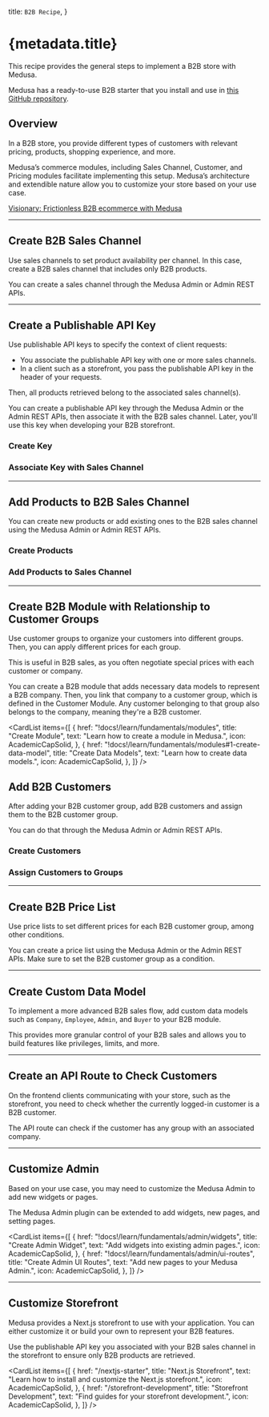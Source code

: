 
  title: `B2B Recipe`,
}

# {metadata.title}

This recipe provides the general steps to implement a B2B store with Medusa.

<Note title="Tip">

Medusa has a ready-to-use B2B starter that you install and use in [this GitHub repository](https://github.com/medusajs/b2b-starter-medusa).

</Note>

## Overview

In a B2B store, you provide different types of customers with relevant pricing, products, shopping experience, and more.

Medusa’s commerce modules, including Sales Channel, Customer, and Pricing modules facilitate implementing this setup. Medusa’s architecture and extendible nature allow you to customize your store based on your use case.

<Note title="Related use-case">

[Visionary: Frictionless B2B ecommerce with Medusa](https://medusajs.com/blog/visionary/)

</Note>

---

## Create B2B Sales Channel

Use sales channels to set product availability per channel. In this case, create a B2B sales channel that includes only B2B products.

You can create a sales channel through the Medusa Admin or Admin REST APIs.

<Card
  href="!api!/admin#sales-channels_postsaleschannels"
  title="Create Sales Channel"
  text="Create the sales channel using the REST APIs."
  icon={AcademicCapSolid}
/>

---

## Create a Publishable API Key

Use publishable API keys to specify the context of client requests:

- You associate the publishable API key with one or more sales channels.
- In a client such as a storefront, you pass the publishable API key in the header of your requests.

Then, all products retrieved belong to the associated sales channel(s).

You can create a publishable API key through the Medusa Admin or the Admin REST APIs, then associate it with the B2B sales channel. Later, you'll use this key when developing your B2B storefront.

### Create Key

<Card
  href="!api!/admin#api-keys_postapikeys"
  title="Create Publishable API Key"
  text="Create the publishable API key using the REST APIs."
  icon={AcademicCapSolid}
/>

### Associate Key with Sales Channel

<Card
  href="!api!/admin#api-keys_postapikeysidsaleschannels"
  title="Create Publishable API Key"
  text="Create the publishable API key using the REST APIs."
  icon={AcademicCapSolid}
/>

---

## Add Products to B2B Sales Channel

You can create new products or add existing ones to the B2B sales channel using the Medusa Admin or Admin REST APIs.

### Create Products

<Card
  href="!api!/admin#products_postproducts"
  title="Create Products"
  text="Create products using the REST APIs."
  icon={AcademicCapSolid}
/>

### Add Products to Sales Channel

<Card
  href="!api!/admin#sales-channels_postsaleschannelsidproductsbatchadd"
  title="Add to Sales Channel"
  text="Add the products to the B2B sales channel using the REST APIs."
  icon={AcademicCapSolid}
/>

---

## Create B2B Module with Relationship to Customer Groups

Use customer groups to organize your customers into different groups. Then, you can apply different prices for each group.

This is useful in B2B sales, as you often negotiate special prices with each customer or company.

You can create a B2B module that adds necessary data models to represent a B2B company. Then, you link that company to a customer group, which is defined in the Customer Module. Any customer belonging to that group also belongs to the company, meaning they're a B2B customer.

<CardList items={[
  {
    href: "!docs!/learn/fundamentals/modules",
    title: "Create Module",
    text: "Learn how to create a module in Medusa.",
    icon: AcademicCapSolid,
  },
  {
    href: "!docs!/learn/fundamentals/modules#1-create-data-model",
    title: "Create Data Models",
    text: "Learn how to create data models.",
    icon: AcademicCapSolid,
  },
]} />

<Card
  href="!docs!/learn/fundamentals/module-links"
  title="Create Module Links"
  text="Learn how to create links between modules."
  icon={AcademicCapSolid}
  className="mt-1"
/>

## Add B2B Customers

After adding your B2B customer group, add B2B customers and assign them to the B2B customer group.

You can do that through the Medusa Admin or Admin REST APIs.

### Create Customers

<Card
  href="!api!/admin#customers_postcustomers"
  title="Create Customers"
  text="Create the customers using the REST APIs."
  icon={AcademicCapSolid}
/>

### Assign Customers to Groups

<Card
  href="!api!/admin#customer-groups_postcustomergroupsidcustomersbatch"
  title="Assign Customers to Groups"
  text="Assign the customers to the B2B customer group using the REST APIs."
  icon={AcademicCapSolid}
/>

---

## Create B2B Price List

Use price lists to set different prices for each B2B customer group, among other conditions.

You can create a price list using the Medusa Admin or the Admin REST APIs. Make sure to set the B2B customer group as a condition.

<Card
  href="!api!/admin#price-lists_postpricelists"
  title="Create Price List"
  text="Create the price list using the REST APIs."
  icon={AcademicCapSolid}
/>

---

## Create Custom Data Model

To implement a more advanced B2B sales flow, add custom data models such as `Company`, `Employee`, `Admin`, and `Buyer` to your B2B module.

This provides more granular control of your B2B sales and allows you to build features like privileges, limits, and more. 

<Card
  href="!docs!/learn/fundamentals/modules#1-create-data-model"
  title="Create a Data Model"
  text="Learn how to create a custom data model in a module."
  icon={AcademicCapSolid}
/>

---

## Create an API Route to Check Customers

On the frontend clients communicating with your store, such as the storefront, you need to check whether the currently logged-in customer is a B2B customer.

The API route can check if the customer has any group with an associated company.

<Card
  href="!docs!/learn/fundamentals/api-routes"
  title="Create an API Route"
  text="Learn how to create an API Route in Medusa."
  icon={AcademicCapSolid}
/>

---

## Customize Admin

Based on your use case, you may need to customize the Medusa Admin to add new widgets or pages.

The Medusa Admin plugin can be extended to add widgets, new pages, and setting pages.

<CardList items={[
  {
    href: "!docs!/learn/fundamentals/admin/widgets",
    title: "Create Admin Widget",
    text: "Add widgets into existing admin pages.",
    icon: AcademicCapSolid,
  },
  {
    href: "!docs!/learn/fundamentals/admin/ui-routes",
    title: "Create Admin UI Routes",
    text: "Add new pages to your Medusa Admin.",
    icon: AcademicCapSolid,
  },
]} />

<Card
  href="!docs!/learn/fundamentals/admin/ui-routes#create-settings-page"
  title="Create Admin Setting Page"
  text="Add new page to the Medusa Admin settings."
  icon={AcademicCapSolid}
  className="mt-1"
/>

---

## Customize Storefront

Medusa provides a Next.js storefront to use with your application. You can either customize it or build your own to represent your B2B features.

Use the publishable API key you associated with your B2B sales channel in the storefront to ensure only B2B products are retrieved.

<CardList items={[
  {
    href: "/nextjs-starter",
    title: "Next.js Storefront",
    text: "Learn how to install and customize the Next.js storefront.",
    icon: AcademicCapSolid,
  },
  {
    href: "/storefront-development",
    title: "Storefront Development",
    text: "Find guides for your storefront development.",
    icon: AcademicCapSolid,
  },
]} />

<Card
  href="!api!/store#publishable-api-key"
  title="Use Publishable API Keys"
  text="Learn how to use the publishable API key in client requests."
  icon={AcademicCapSolid}
  className="mt-1"
/>